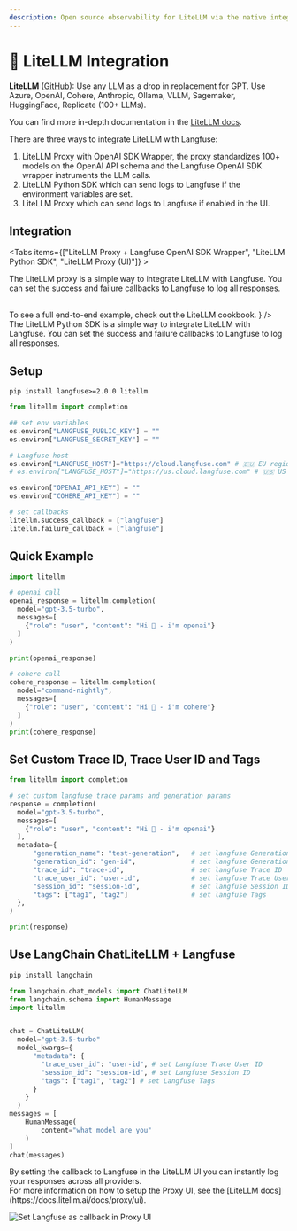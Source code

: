 ```yaml
---
description: Open source observability for LiteLLM via the native integration. Automatically capture detailed traces and metrics for every request.
---
```


# 🚅 LiteLLM Integration

**LiteLLM** ([GitHub](https://github.com/BerriAI/litellm)): Use any LLM as a drop in replacement for GPT. Use Azure, OpenAI, Cohere, Anthropic, Ollama, VLLM, Sagemaker, HuggingFace, Replicate (100+ LLMs).

You can find more in-depth documentation in the [LiteLLM docs](https://litellm.vercel.app/docs/observability/langfuse_integration).

There are three ways to integrate LiteLLM with Langfuse:

1. LiteLLM Proxy with OpenAI SDK Wrapper, the proxy standardizes 100+ models on the OpenAI API schema and the Langfuse OpenAI SDK wrapper instruments the LLM calls.
2. LiteLLM Python SDK which can send logs to Langfuse if the environment variables are set.
3. LiteLLM Proxy which can send logs to Langfuse if enabled in the UI.

## Integration

<Tabs items={["LiteLLM Proxy + Langfuse OpenAI SDK Wrapper", "LiteLLM Python SDK", "LiteLLM Proxy (UI)"]} >
<Tab>

The LiteLLM proxy is a simple way to integrate LiteLLM with Langfuse. You can set the success and failure callbacks to Langfuse to log all responses.

<br />
To see a full end-to-end example, check out the LiteLLM cookbook.

<Cards num={2}>
<Card
    title="Example LiteLLM (Proxy)"
    href="/guides/cookbook/integration_litellm_proxy"
    icon={<FileCode />}
  />
</Cards>
</Tab>
<Tab>
The LiteLLM Python SDK is a simple way to integrate LiteLLM with Langfuse. You can set the success and failure callbacks to Langfuse to log all responses.

## Setup

```
pip install langfuse>=2.0.0 litellm
```

```python filename="main.py"
from litellm import completion

## set env variables
os.environ["LANGFUSE_PUBLIC_KEY"] = ""
os.environ["LANGFUSE_SECRET_KEY"] = ""

# Langfuse host
os.environ["LANGFUSE_HOST"]="https://cloud.langfuse.com" # 🇪🇺 EU region
# os.environ["LANGFUSE_HOST"]="https://us.cloud.langfuse.com" # 🇺🇸 US region

os.environ["OPENAI_API_KEY"] = ""
os.environ["COHERE_API_KEY"] = ""

# set callbacks
litellm.success_callback = ["langfuse"]
litellm.failure_callback = ["langfuse"]

```

## Quick Example

```python filename="main.py"
import litellm

# openai call
openai_response = litellm.completion(
  model="gpt-3.5-turbo",
  messages=[
    {"role": "user", "content": "Hi 👋 - i'm openai"}
  ]
)

print(openai_response)

# cohere call
cohere_response = litellm.completion(
  model="command-nightly",
  messages=[
    {"role": "user", "content": "Hi 👋 - i'm cohere"}
  ]
)
print(cohere_response)

```

## Set Custom Trace ID, Trace User ID and Tags

```python filename="main.py"
from litellm import completion

# set custom langfuse trace params and generation params
response = completion(
  model="gpt-3.5-turbo",
  messages=[
    {"role": "user", "content": "Hi 👋 - i'm openai"}
  ],
  metadata={
      "generation_name": "test-generation",   # set langfuse Generation Name
      "generation_id": "gen-id",              # set langfuse Generation ID
      "trace_id": "trace-id",                 # set langfuse Trace ID
      "trace_user_id": "user-id",             # set langfuse Trace User ID
      "session_id": "session-id",             # set langfuse Session ID
      "tags": ["tag1", "tag2"]                # set langfuse Tags
  },
)

print(response)

```

## Use LangChain ChatLiteLLM + Langfuse

```sh
pip install langchain
```

```python filename="main.py"
from langchain.chat_models import ChatLiteLLM
from langchain.schema import HumanMessage
import litellm


chat = ChatLiteLLM(
  model="gpt-3.5-turbo"
  model_kwargs={
      "metadata": {
        "trace_user_id": "user-id", # set Langfuse Trace User ID
        "session_id": "session-id", # set Langfuse Session ID
        "tags": ["tag1", "tag2"] # set Langfuse Tags
      }
    }
  )
messages = [
    HumanMessage(
        content="what model are you"
    )
]
chat(messages)

```

</Tab>
<Tab>
By setting the callback to Langfuse in the LiteLLM UI you can instantly log your responses across all providers. <br />
For more information on how to setup the Proxy UI, see the [LiteLLM docs](https://docs.litellm.ai/docs/proxy/ui).

![Set Langfuse as callback in Proxy UI](https://langfuse.com/images/docs/litellm-ui.png)

</Tab>
</Tabs>
